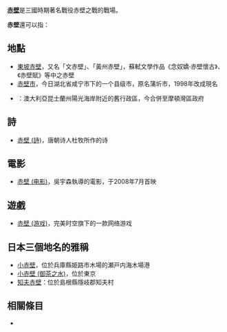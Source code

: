 {{維基文庫|赤壁}}

'''[[赤壁|赤壁]]'''是三國時期著名戰役赤壁之戰的戰場。

'''赤壁'''還可以指：

== 地點 ==
* [[東坡赤壁|東坡赤壁]]，又名「文赤壁」、「黃州赤壁」，蘇軾文學作品《念奴嬌·赤壁懷古》、《赤壁賦》等中之赤壁
* [[赤壁市|赤壁市]]，今日湖北省咸宁市下的一个县级市，原名蒲圻市，1998年改成現名
* {{tsl|en|City of Redcliffe|赤壁市 (昆士蘭州)|赤壁市}}：澳大利亞昆士蘭州陽光海岸附近的舊行政區，今合併至摩頓灣區政府

== 詩 ==
* [[赤壁_(詩)|赤壁 (詩)]]，唐朝诗人杜牧所作的诗

== 電影 ==
* [[赤壁_(电影)|赤壁 (电影)]]，吳宇森執導的電影，于2008年7月首映

== 遊戲 ==
* [[赤壁_(游戏)|赤壁 (游戏)]]，完美时空旗下的一款网络游戏

== 日本三個地名的雅稱 ==
* [[小赤壁|小赤壁]]，位於兵庫縣姫路市木場的瀬戸内海木場港
* [[小赤壁_(御茶之水)|小赤壁 (御茶之水)]]，位於東京
* [[知夫赤壁|知夫赤壁]]：位於島根縣隱岐郡知夫村

== 相關條目 ==
*{{lookfrom|赤壁}}

{{disambig|C|Cat=二字消歧義}}